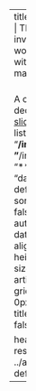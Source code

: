 ---
title: "Talks"
description: |
  This is a home for invited talks and workshops, each linked with accompanying materials.
  
  <br>A collection of slide decks can be found at [slides.silviacanelon.com](https://slides.silviacanelon.com)
listing: 
  contents: 
    - "**/index.qmd"
    - "**/index.markdown"
    - "**/index.md"
  sort: "date desc"
  type: default
  categories: false
  sort-ui: false
  filter-ui: false
  fields: [title, author, categories, date, image]
  image-align: left
  # image-height: 10em
  page-size: 5
page-layout: article
format: 
  html: 
    grid:
      sidebar-width: 0px
      margin-width: 0px
title-block-banner: false

header-includes: >
  <link rel="stylesheet" href="../assets/listing-default.css">
resources:
  - ../assets/listing-default.css
---